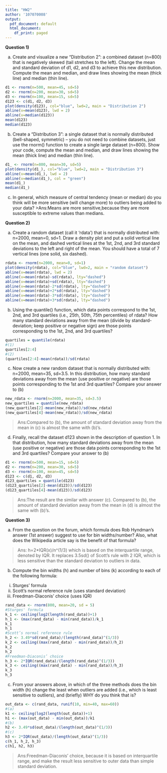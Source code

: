 ```yaml
---
title: "HW2"
author: '107070008'
output:
  pdf_document: default
  html_document:
    df_print: paged
---
```

**Question 1)**  

(a) Create and visualize a new “Distribution 2”: a combined dataset (n=800) that is negatively skewed (tail stretches to the left). Change the mean and standard deviation of d1, d2, and d3 to achieve this new distribution. Compute the mean and median, and draw lines showing the mean (thick line) and median (thin line).

```r
d1 <- rnorm(n=500, mean=45, sd=5)
d2 <- rnorm(n=200, mean=30, sd=5)
d3 <- rnorm(n=100, mean=15, sd=5)
d123 <- c(d1, d2, d3)
plot(density(d123), col="blue", lwd=2, main = "Distribution 2")
abline(v=mean(d123), lwd = 2)
abline(v=median(d123))
mean(d123)
median(d123)
```

(b) Create a “Distribution 3”: a single dataset that is normally distributed (bell-shaped, symmetric) -- you do not need to combine datasets, just use the rnorm() function to create a single large dataset (n=800). Show your code, compute the mean and median, and draw lines showing the mean (thick line) and median (thin line).

```r
d1_ <- rnorm(n=800, mean=30, sd=5)
plot(density(d1_), col="blue", lwd=2, main = "Distribution 3")
abline(v=mean(d1_), lwd = 2)
abline(v=median(d1_), col = "green")
mean(d1_)
median(d1_)
```

(c) In general, which measure of central tendency (mean or median) do you think will be more sensitive (will change more) to outliers being added to your data?
>Ans:Means are more sensitive,because they are more susceptible to extreme values than medians.

**Question 2)**

a) Create a random dataset (call it ‘rdata’) that is normally distributed with: n=2000, mean=0, sd=1.  Draw a density plot and put a solid vertical line on the mean, and dashed vertical lines at the 1st, 2nd, and 3rd standard deviations to the left and right of the mean. You should have a total of 7 vertical lines (one solid, six dashed).

```r
rdata <- rnorm(n=2000, mean=0, sd=1)
plot(density(rdata), col="blue", lwd=2, main = "random dataset")
abline(v=mean(rdata), lwd = 2)
abline(v=mean(rdata)-sd(rdata), lty="dashed")
abline(v=mean(rdata)+sd(rdata), lty="dashed")
abline(v=mean(rdata)-2*sd(rdata), lty="dashed")
abline(v=mean(rdata)+2*sd(rdata), lty="dashed")
abline(v=mean(rdata)-3*sd(rdata), lty="dashed")
abline(v=mean(rdata)+3*sd(rdata), lty="dashed")
```

b) Using the quantile() function, which data points correspond to the 1st, 2nd, and 3rd quartiles (i.e., 25th, 50th, 75th percentiles) of rdata? How many standard deviations away from the mean (divide by standard-deviation; keep positive or negative sign) are those points corresponding to the 1st, 2nd, and 3rd quartiles?

```r
quartiles = quantile(rdata)
#(1)
quartiles[2:4]
#(2)
(quartiles[2:4]-mean(rdata))/sd(rdata)
```

c) Now create a new random dataset that is normally distributed with: n=2000, mean=35, sd=3.5. 
In this distribution, how many standard deviations away from the mean (use positive or negative) are those points corresponding to the 1st and 3rd quartiles? Compare your answer to (b)

```r
new_rdata <- rnorm(n=2000, mean=35, sd=3.5)
new_quartiles = quantile(new_rdata)
(new_quartiles[2]-mean(new_rdata))/sd(new_rdata)
(new_quartiles[4]-mean(new_rdata))/sd(new_rdata)
```
>Ans:Compared to (b), the amount of standard deviation away from the mean in (c) is almost the same with (b)'s. 

d) Finally, recall the dataset d123 shown in the description of question 1. In that distribution, how many standard deviations away from the mean (use positive or negative) are those data points corresponding to the 1st and 3rd quartiles? Compare your answer to (b)

```r
d1 <- rnorm(n=500, mean=15, sd=5)
d2 <- rnorm(n=200, mean=30, sd=5)
d3 <- rnorm(n=100, mean=45, sd=5)
d123 <- c(d1, d2, d3)
d123_quartiles = quantile(d123)
(d123_quartiles[2]-mean(d123))/sd(d123)
(d123_quartiles[4]-mean(d123))/sd(d123)
```
>Ans:The result are the similar with answer (c). Compared to (b), the amount of standard deviation away from the mean in (d) is almost the same with (b)'s.

**Question 3)**

a) From the question on the forum, which formula does Rob Hyndman’s answer (1st answer) suggest to use for bin widths/number? Also, what does the Wikipedia article say is the benefit of that formula?

>Ans: h=2*IQR(x)/n^(1/3) which is based on the interquartile range, denoted by IQR. It replaces 3.5sd() of Scott's rule with 2 IQR, which is less sensitive than the standard deviation to outliers in data.

b) Compute the bin widths (h) and number of bins (k) according to each of the following formula:
i. Sturges’ formula
ii. Scott’s normal reference rule (uses standard deviation)
iii. Freedman-Diaconis’ choice (uses IQR)

```r
rand_data <- rnorm(800, mean=20, sd = 5) 
#Sturges' formula
k_1 <- ceiling(log2(length(rand_data))+1)
h_1 <- (max(rand_data) - min(rand_data))/k_1
k_1
h_1
#Scott’s normal reference rule
h_2 <- 3.49*sd(rand_data)/(length(rand_data)^(1/3))
k_2 <- ceiling((max(rand_data) - min(rand_data))/h_2)
k_2
h_2
#Freedman-Diaconis’ choice
h_3 <- 2*IQR(rand_data)/(length(rand_data)^(1/3))
k_3 <- ceiling((max(rand_data) - min(rand_data))/h_3)
k_3
h_3
```

c) From your answers above, in which of the three methods does the bin width (h) change the least when outliers are added (i.e., which is least sensitive to outliers), and (briefly) WHY do you think that is?

```r
out_data <- c(rand_data, runif(10, min=40, max=60))
#(a)
k1 <- ceiling(log2(length(out_data))+1)
h1 <- (max(out_data) - min(out_data))/k1
#(b)
h2 <- 3.49*sd(out_data)/(length(out_data)^(1/3))
#(c)
h3 <- 2*IQR(out_data)/(length(out_data)^(1/3))
c(h_1, h_2, h_3)
c(h1, h2, h3)
```
>Ans:Freedman-Diaconis’ choice, because it is based on interquartile range, and make the result less sensitive to outer data than simple standard deviation. 

